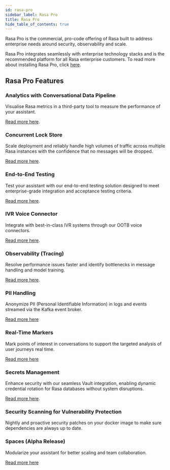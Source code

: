 ```yaml
---
id: rasa-pro
sidebar_label: Rasa Pro
title: Rasa Pro
hide_table_of_contents: true
---
```


Rasa Pro is the commercial, pro-code offering of Rasa built to address enterprise needs
around security, observability and scale.

Rasa Pro integrates seamlessly with enterprise technology stacks and is the recommended platform
for all Rasa enterprise customers.
To read more about installing Rasa Pro, click [here](./installation/rasa-pro/installation.mdx).

## Rasa Pro Features

### Analytics with Conversational Data Pipeline

Visualise Rasa metrics in a third-party tool to measure the performance of your assistant.

[Read more here](./operating/analytics/getting-started-with-analytics.mdx).

### Concurrent Lock Store

Scale deployment and reliably handle high volumes of traffic across multiple Rasa instances with the confidence that no messages will be dropped.

[Read more here](./production/lock-stores.mdx#concurrentredislockstore).

### End-to-End Testing

Test your assistant with our end-to-end testing solution designed to meet enterprise-grade integration and acceptance testing criteria.

[Read more here](./production/testing-your-assistant.mdx#end-to-end-testing).

### IVR Voice Connector

Integrate with best-in-class IVR systems through our OOTB voice connectors.

[Read more here](./connectors/audioodes-voiceai-connect.mdx).

### Observability (Tracing)

Resolve performance issues faster and identify bottlenecks in message handling and model training.

[Read more here](./operating/tracing.mdx).

### PII Handling

Anonymize PII (Personal Identifiable Information) in logs and events streamed via the Kafka event broker.

[Read more here](./security/pii-management.mdx)

### Real-Time Markers

Mark points of interest in conversations to support the targeted analysis of user journeys real time.

[Read more here](./operating/analytics/realtime-markers.mdx)

### Secrets Management

Enhance security with our seamless Vault integration, enabling dynamic credential rotation for Rasa databases without system disruptions.

[Read more here](./production/secrets-managers.mdx).

### Security Scanning for Vulnerability Protection

Nightly and proactive security patches on your docker image to make sure dependencies are always up to date.

### Spaces (Alpha Release)

Modularize your assistant for better scaling and team collaboration.

[Read more here](./building-assistants/spaces.mdx)
